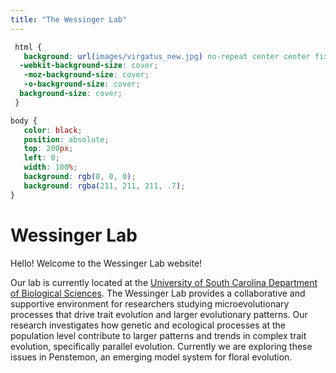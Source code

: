 ```yaml
---
title: "The Wessinger Lab"
---
```



```css
 html {
   background: url(images/virgatus_new.jpg) no-repeat center center fixed;
  -webkit-background-size: cover;
   -moz-background-size: cover;
   -o-background-size: cover;
  background-size: cover;
 }

body {
   color: black;
   position: absolute; 
   top: 200px; 
   left: 0; 
   width: 100%; 
   background: rgb(0, 0, 0);
   background: rgba(211, 211, 211, .7);
}
```
# Wessinger Lab

Hello! Welcome to the Wessinger Lab website!

Our lab is currently located at the [University of South Carolina Department of Biological Sciences](https://www.sc.edu/study/colleges_schools/artsandsciences/biological_sciences/our_people/directory/wessinger_carolyn.php). The Wessinger Lab provides a collaborative and supportive environment for researchers studying microevolutionary processes that drive trait evolution and larger evolutionary patterns.  Our research investigates how genetic and ecological processes at the population level contribute to larger patterns and trends in complex trait evolution, specifically parallel evolution. Currently we are exploring these issues in Penstemon, an emerging model system for floral evolution.
